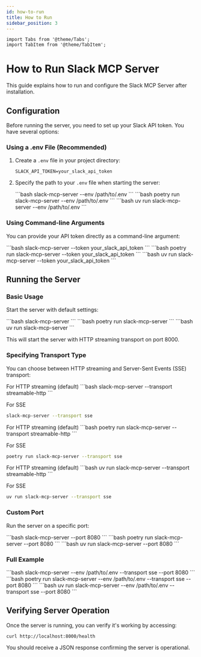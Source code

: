 ```yaml
---
id: how-to-run
title: How to Run
sidebar_position: 3
---
```


```mdx-code-block
import Tabs from '@theme/Tabs';
import TabItem from '@theme/TabItem';
```

# How to Run Slack MCP Server

This guide explains how to run and configure the Slack MCP Server after installation.

## Configuration

Before running the server, you need to set up your Slack API token. You have several options:

### Using a .env File (Recommended)

1. Create a `.env` file in your project directory:
   ```
   SLACK_API_TOKEN=your_slack_api_token
   ```

2. Specify the path to your `.env` file when starting the server:
   
   <Tabs>
     <TabItem value="pip" label="pip" default>
     ```bash
     slack-mcp-server --env /path/to/.env
     ```

     </TabItem>
     <TabItem value="poetry" label="poetry">
     ```bash
     poetry run slack-mcp-server --env /path/to/.env
     ```

     </TabItem>
     <TabItem value="uv" label="uv">
     ```bash
     uv run slack-mcp-server --env /path/to/.env
     ```

     </TabItem>
   </Tabs>

### Using Command-line Arguments

You can provide your API token directly as a command-line argument:
   
<Tabs>
  <TabItem value="pip" label="pip" default>
  ```bash
  slack-mcp-server --token your_slack_api_token
  ```

  </TabItem>
  <TabItem value="poetry" label="poetry">
  ```bash
  poetry run slack-mcp-server --token your_slack_api_token
  ```

  </TabItem>
  <TabItem value="uv" label="uv">
  ```bash
  uv run slack-mcp-server --token your_slack_api_token
  ```

  </TabItem>
</Tabs>

## Running the Server

### Basic Usage

Start the server with default settings:

<Tabs>
  <TabItem value="pip" label="pip" default>
  ```bash
  slack-mcp-server
  ```

  </TabItem>
  <TabItem value="poetry" label="poetry">
  ```bash
  poetry run slack-mcp-server
  ```

  </TabItem>
  <TabItem value="uv" label="uv">
  ```bash
  uv run slack-mcp-server
  ```

  </TabItem>
</Tabs>

This will start the server with HTTP streaming transport on port 8000.

### Specifying Transport Type

You can choose between HTTP streaming and Server-Sent Events (SSE) transport:
   
<Tabs>
  <TabItem value="pip" label="pip" default>
  For HTTP streaming (default)
  ```bash
  slack-mcp-server --transport streamable-http
  ```

  For SSE 
  ```bash
  slack-mcp-server --transport sse
  ```

  </TabItem>
  <TabItem value="poetry" label="poetry">
  For HTTP streaming (default)
  ```bash
  poetry run slack-mcp-server --transport streamable-http
  ```

  For SSE 
  ```bash
  poetry run slack-mcp-server --transport sse
  ```

  </TabItem>
  <TabItem value="uv" label="uv">
  For HTTP streaming (default)
  ```bash
  uv run slack-mcp-server --transport streamable-http
  ```

  For SSE 
  ```bash
  uv run slack-mcp-server --transport sse
  ```

  </TabItem>
</Tabs>

### Custom Port

Run the server on a specific port:

<Tabs>
  <TabItem value="pip" label="pip" default>
  ```bash
  slack-mcp-server --port 8080
  ```

  </TabItem>
  <TabItem value="poetry" label="poetry">
  ```bash
  poetry run slack-mcp-server --port 8080
  ```

  </TabItem>
  <TabItem value="uv" label="uv">
  ```bash
  uv run slack-mcp-server --port 8080
  ```

  </TabItem>
</Tabs>

### Full Example

<Tabs>
  <TabItem value="pip" label="pip" default>
  ```bash
  slack-mcp-server --env /path/to/.env --transport sse --port 8080
  ```

  </TabItem>
  <TabItem value="poetry" label="poetry">
  ```bash
  poetry run slack-mcp-server --env /path/to/.env --transport sse --port 8080
  ```

  </TabItem>
  <TabItem value="uv" label="uv">
  ```bash
  uv run slack-mcp-server --env /path/to/.env --transport sse --port 8080
  ```

  </TabItem>
</Tabs>

## Verifying Server Operation

Once the server is running, you can verify it's working by accessing:

```
curl http://localhost:8000/health
```

You should receive a JSON response confirming the server is operational.
